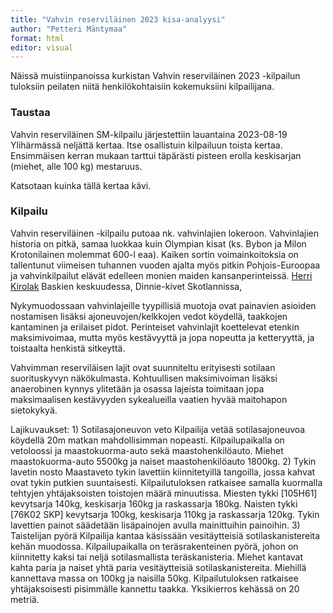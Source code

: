 ```yaml
---
title: "Vahvin reserviläinen 2023 kisa-analyysi"
author: "Petteri Mäntymaa"
format: html
editor: visual
---
```


Näissä muistiinpanoissa kurkistan Vahvin reserviläinen 2023 -kilpailun tuloksiin peilaten niitä henkilökohtaisiin kokemuksiini kilpailijana.

### Taustaa

Vahvin reserviläinen SM-kilpailu järjestettiin lauantaina 2023-08-19 Ylihärmässä neljättä kertaa. Itse osallistuin kilpailuun toista kertaa. Ensimmäisen kerran mukaan tarttui täpärästi pisteen erolla keskisarjan (miehet, alle 100 kg) mestaruus.

Katsotaan kuinka tällä kertaa kävi.

### Kilpailu

Vahvin reserviläinen -kilpailu putoaa nk. vahvinlajien lokeroon. Vahvinlajien historia on pitkä, samaa luokkaa kuin Olympian kisat (ks. Bybon ja Milon Krotonilainen molemmat 600-l eaa). Kaiken sortin voimainkoitoksia on tallentunut viimeisen tuhannen vuoden ajalta myös pitkin Pohjois-Euroopaa ja vahvinkilpailut elävät edelleen monien maiden kansanperinteissä. [Herri Kirolak](https://en.wikipedia.org/wiki/Basque_rural_sports) Baskien keskuudessa, Dinnie-kivet Skotlannissa,

Nykymuodossaan vahvinlajeille tyypillisiä muotoja ovat painavien asioiden nostamisen lisäksi ajoneuvojen/kelkkojen vedot köydellä, taakkojen kantaminen ja erilaiset pidot. Perinteiset vahvinlajit koettelevat etenkin maksimivoimaa, mutta myös kestävyyttä ja jopa nopeutta ja ketteryyttä, ja toistaalta henkistä sitkeyttä.

Vahvimman reserviläisen lajit ovat suunniteltu erityisesti sotilaan suorituskyvyn näkökulmasta. Kohtuullisen maksimivoiman lisäksi anaerobinen kynnys ylitetään ja osassa lajeista toimitaan jopa maksimaalisen kestävyyden sykealueilla vaatien hyvää maitohapon sietokykyä.

Lajikuvaukset: 1) Sotilasajoneuvon veto Kilpailija vetää sotilasajoneuvoa köydellä 20m matkan mahdollisimman nopeasti. Kilpailupaikalla on vetoloossi ja maastokuorma-auto sekä maastohenkilöauto. Miehet maastokuorma-auto 5500kg ja naiset maastohenkilöauto 1800kg. 2) Tykin lavetin nosto Maastaveto tykin lavettiin kiinnitetyillä tangoilla, jossa kahvat ovat tykin putkien suuntaisesti. Kilpailutuloksen ratkaisee samalla kuormalla tehtyjen yhtäjaksoisten toistojen määrä minuutissa. Miesten tykki \[105H61\] kevytsarja 140kg, keskisarja 160kg ja raskassarja 180kg. Naisten tykki \[76K02 SKP\] kevytsarja 100kg, keskisarja 110kg ja raskassarja 120kg. Tykin lavettien painot säädetään lisäpainojen avulla mainittuihin painoihin. 3) Taistelijan pyörä Kilpailija kantaa käsissään vesitäytteisiä sotilaskanistereita kehän muodossa. Kilpailupaikalla on teräsrakenteinen pyörä, johon on kiinnitetty kaksi tai neljä sotilasmallista teräskanisteria. Miehet kantavat kahta paria ja naiset yhtä paria vesitäytteisiä sotilaskanistereita. Miehillä kannettava massa on 100kg ja naisilla 50kg. Kilpailutuloksen ratkaisee yhtäjaksoisesti pisimmälle kannettu taakka. Yksikierros kehässä on 20 metriä.
